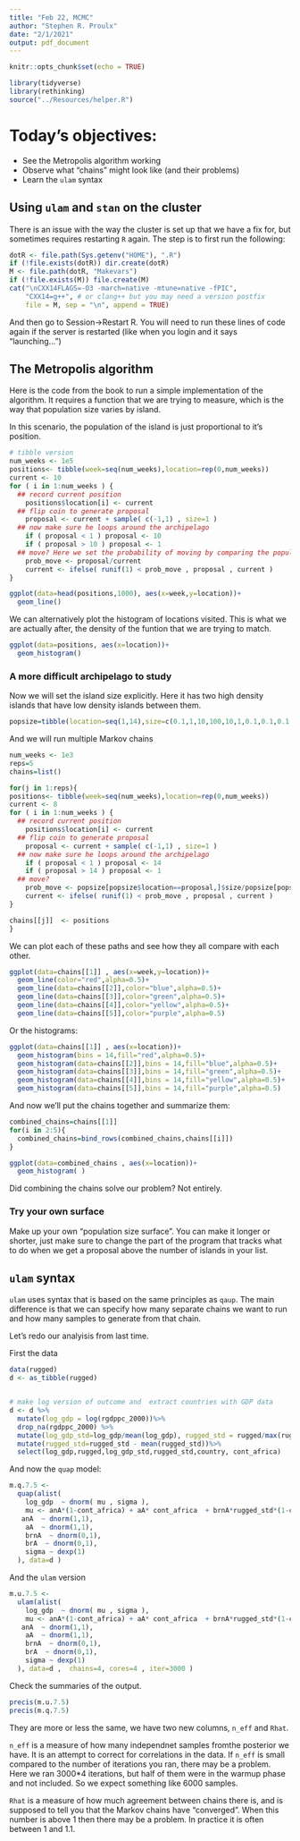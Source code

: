 ```yaml
---
title: "Feb 22, MCMC"
author: "Stephen R. Proulx"
date: "2/1/2021"
output: pdf_document
---
```


```r
knitr::opts_chunk$set(echo = TRUE)

library(tidyverse)
library(rethinking)
source("../Resources/helper.R")

```

# Today's objectives:  

* See the Metropolis algorithm working
* Observe what "chains" might look like (and their problems) 
* Learn the `ulam` syntax


## Using `ulam` and `stan` on the cluster
There is an issue with the way the cluster is set up that we have a fix for, but sometimes requires restarting `R` again. The step is to first run the following:

```r
dotR <- file.path(Sys.getenv("HOME"), ".R")
if (!file.exists(dotR)) dir.create(dotR)
M <- file.path(dotR, "Makevars")
if (!file.exists(M)) file.create(M)
cat("\nCXX14FLAGS=-O3 -march=native -mtune=native -fPIC",
    "CXX14=g++", # or clang++ but you may need a version postfix
    file = M, sep = "\n", append = TRUE)
```

And then go to Session->Restart R. You will need to run these lines of code again if the server is restarted (like when you login and it says "launching...") 



## The Metropolis algorithm 
Here is the code from the book to run a simple implementation of the algorithm. It requires a function that we are trying to measure, which is the way that population size varies by island.

In this scenario, the population of the island is just proportional to it's position.
```r
# tibble version
num_weeks <- 1e5
positions<- tibble(week=seq(num_weeks),location=rep(0,num_weeks))
current <- 10
for ( i in 1:num_weeks ) {
  ## record current position
    positions$location[i] <- current
  ## flip coin to generate proposal
    proposal <- current + sample( c(-1,1) , size=1 )
  ## now make sure he loops around the archipelago
    if ( proposal < 1 ) proposal <- 10
    if ( proposal > 10 ) proposal <- 1
  ## move? Here we set the probability of moving by comparing the population size of the current island, which is also the position of the island, i.e. current, to the populaiton size of the proposal, i.e. proposal. 
    prob_move <- proposal/current 
    current <- ifelse( runif(1) < prob_move , proposal , current )
}
```



```r
ggplot(data=head(positions,1000), aes(x=week,y=location))+
  geom_line()
```



We can alternatively plot the histogram of locations visited. This is what we are actually after, the density of the funtion that we are trying to match.
```r
ggplot(data=positions, aes(x=location))+
  geom_histogram()

```

### A more difficult archipelago to study

Now we will set the island size explicitly. Here it has two high density islands that have low density islands between them.
```r
popsize=tibble(location=seq(1,14),size=c(0.1,1,10,100,10,1,0.1,0.1,0.1,1,10,100,10,0.1))
```


And we will run multiple Markov chains 
```r
num_weeks <- 1e3
reps=5
chains=list()

for(j in 1:reps){ 
positions<- tibble(week=seq(num_weeks),location=rep(0,num_weeks))
current <- 8
for ( i in 1:num_weeks ) {
  ## record current position
    positions$location[i] <- current
  ## flip coin to generate proposal
    proposal <- current + sample( c(-1,1) , size=1 )
  ## now make sure he loops around the archipelago
    if ( proposal < 1 ) proposal <- 14
    if ( proposal > 14 ) proposal <- 1
  ## move?
    prob_move <- popsize[popsize$location==proposal,]$size/popsize[popsize$location==current,]$size
    current <- ifelse( runif(1) < prob_move , proposal , current )
}

chains[[j]]  <- positions
}

```


We can plot each of these paths and see how they all compare with each other.


```r
ggplot(data=chains[[1]] , aes(x=week,y=location))+
  geom_line(color="red",alpha=0.5)+
  geom_line(data=chains[[2]],color="blue",alpha=0.5)+
  geom_line(data=chains[[3]],color="green",alpha=0.5)+
  geom_line(data=chains[[4]],color="yellow",alpha=0.5)+
  geom_line(data=chains[[5]],color="purple",alpha=0.5)
```


Or the histograms:
```r

ggplot(data=chains[[1]] , aes(x=location))+
  geom_histogram(bins = 14,fill="red",alpha=0.5)+
  geom_histogram(data=chains[[2]],bins = 14,fill="blue",alpha=0.5)+
  geom_histogram(data=chains[[3]],bins = 14,fill="green",alpha=0.5)+
  geom_histogram(data=chains[[4]],bins = 14,fill="yellow",alpha=0.5)+
  geom_histogram(data=chains[[5]],bins = 14,fill="purple",alpha=0.5)
```

And now we'll put the chains together and summarize them:
```r
combined_chains=chains[[1]]
for(i in 2:5){
  combined_chains=bind_rows(combined_chains,chains[[i]])
}

ggplot(data=combined_chains , aes(x=location))+
  geom_histogram( )

```

Did combining the chains solve our problem? Not entirely. 

### Try your own surface
Make up your own "population size surface". You can make it longer or shorter, just make sure to change the part of the program that tracks what to do when we get a proposal above the number of islands in your list. 



## `ulam` syntax
`ulam` uses syntax that is based on the same principles as `qaup`. The main difference is that we can specify how many separate chains we want to run and how many samples to generate from that chain. 


Let's redo our analyisis from last time.

First the data
```r
data(rugged)
d <- as_tibble(rugged)


# make log version of outcome and  extract countries with GDP data
d <- d %>% 
  mutate(log_gdp = log(rgdppc_2000))%>%
  drop_na(rgdppc_2000) %>% 
  mutate(log_gdp_std=log_gdp/mean(log_gdp), rugged_std = rugged/max(rugged)) %>%
  mutate(rugged_std=rugged_std - mean(rugged_std))%>%
  select(log_gdp,rugged,log_gdp_std,rugged_std,country, cont_africa)
```

And now the `quap` model:
```r
m.q.7.5 <-
  quap(alist(
    log_gdp  ~ dnorm( mu , sigma ),
    mu <- anA*(1-cont_africa) + aA* cont_africa  + brnA*rugged_std*(1-cont_africa) + brA *rugged_std* cont_africa,
   anA  ~ dnorm(1,1), 
    aA  ~ dnorm(1,1),
    brnA  ~ dnorm(0,1),
    brA  ~ dnorm(0,1),
    sigma ~ dexp(1)
  ), data=d )
```


And the `ulam` version
```r
m.u.7.5 <-
  ulam(alist(
    log_gdp  ~ dnorm( mu , sigma ),
    mu <- anA*(1-cont_africa) + aA* cont_africa  + brnA*rugged_std*(1-cont_africa) + brA *rugged_std* cont_africa,
   anA  ~ dnorm(1,1), 
    aA  ~ dnorm(1,1),
    brnA  ~ dnorm(0,1),
    brA  ~ dnorm(0,1),
    sigma ~ dexp(1)
  ), data=d ,  chains=4, cores=4 , iter=3000 )
```

Check the summaries of the output.
```r
precis(m.u.7.5)
precis(m.q.7.5)
```

They are more or less the same, we have two new columns, `n_eff` and `Rhat`.

`n_eff` is a measure of how many independnet samples fromthe posterior we have. It is an attempt to correct for correlations in the data. If `n_eff` is small compared to the number of iterations you ran, there may be a problem. Here we ran 3000*4 iterations, but half of them were in the warmup phase and not included. So we expect something like 6000 samples. 

`Rhat` is a measure of how much agreement between chains there is, and is supposed to tell you that the Markov chains have "converged". When this number is above 1 then there may be a problem. In practice it is often between 1 and 1.1.